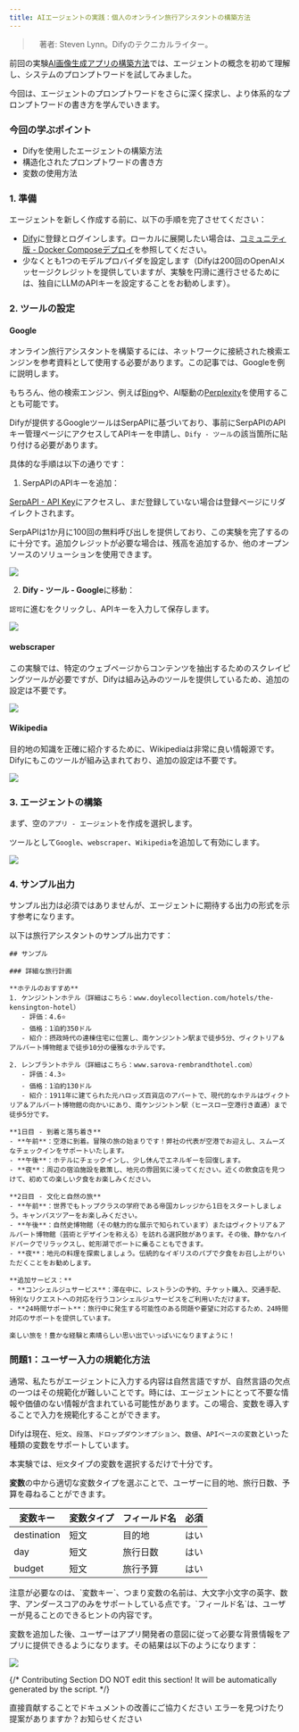```yaml
---
title: AIエージェントの実践：個人のオンライン旅行アシスタントの構築方法
---
```



>　著者: Steven Lynn。Difyのテクニカルライター。

前回の実験[AI画像生成アプリの構築方法](/ja-jp/workshop/basic/build-ai-image-generation-app)では、エージェントの概念を初めて理解し、システムのプロンプトワードを試してみました。

今回は、エージェントのプロンプトワードをさらに深く探求し、より体系的なプロンプトワードの書き方を学んでいきます。

### 今回の学ぶポイント

* Difyを使用したエージェントの構築方法
* 構造化されたプロンプトワードの書き方
* 変数の使用方法

### 1. 準備

エージェントを新しく作成する前に、以下の手順を完了させてください：

* [Dify](https://dify.ai)に登録とログインします。ローカルに展開したい場合は、[コミュニティ版 - Docker Composeデプロイ](/ja-jp/getting-started/install-self-hosted/docker-compose)を参照してください。
* 少なくとも1つのモデルプロバイダを設定します（Difyは200回のOpenAIメッセージクレジットを提供していますが、実験を円滑に進行させるためには、独自にLLMのAPIキーを設定することをお勧めします）。

### 2. ツールの設定

#### Google

オンライン旅行アシスタントを構築するには、ネットワークに接続された検索エンジンを参考資料として使用する必要があります。この記事では、Googleを例に説明します。

もちろん、他の検索エンジン、例えば[Bing](/ja-jp/guides/model-configuration/load-balancing)や、AI駆動の[Perplexity](/ja-jp/guides/model-configuration/schema)を使用することも可能です。

Difyが提供するGoogleツールはSerpAPIに基づいており、事前にSerpAPIのAPIキー管理ページにアクセスしてAPIキーを申請し、`Dify - ツール`の該当箇所に貼り付ける必要があります。

具体的な手順は以下の通りです：

1. SerpAPIのAPIキーを追加：

[SerpAPI - API Key](https://serpapi.com/manage-api-key)にアクセスし、まだ登録していない場合は登録ページにリダイレクトされます。

SerpAPIは1か月に100回の無料呼び出しを提供しており、この実験を完了するのに十分です。追加クレジットが必要な場合は、残高を追加するか、他のオープンソースのソリューションを使用できます。

![](https://assets-docs.dify.ai/dify-enterprise-mintlify/jp/workshop/basic/cf8870ff01bfb944da7ddbd073e9cc41.png)

2. **Dify - ツール - Google**に移動：

`認可`に進むをクリックし、APIキーを入力して保存します。

![](https://assets-docs.dify.ai/dify-enterprise-mintlify/jp/workshop/basic/e9726a2e68cbe8f957f8394b5ca47049.png)

#### webscraper

この実験では、特定のウェブページからコンテンツを抽出するためのスクレイピングツールが必要ですが、Difyは組み込みのツールを提供しているため、追加の設定は不要です。

![](https://assets-docs.dify.ai/dify-enterprise-mintlify/jp/workshop/basic/516c649bc0d8f2d1c81ba8b5bb28638c.png)

#### Wikipedia

目的地の知識を正確に紹介するために、Wikipediaは非常に良い情報源です。Difyにもこのツールが組み込まれており、追加の設定は不要です。

![](https://assets-docs.dify.ai/dify-enterprise-mintlify/jp/workshop/basic/53ebce24e49543b83d6c5581525d4e30.png)

### 3. エージェントの構築

まず、空の`アプリ - エージェント`を作成を選択します。

ツールとして`Google`、`webscraper`、`Wikipedia`を追加して有効にします。

![](https://assets-docs.dify.ai/dify-enterprise-mintlify/jp/workshop/basic/6799204e6259ab41f22f85e285466c22.png)

### 4. **サンプル出力**

サンプル出力は必須ではありませんが、エージェントに期待する出力の形式を示す参考になります。

以下は旅行アシスタントのサンプル出力です：

```
## サンプル

### 詳細な旅行計画

**ホテルのおすすめ**
1. ケンジントンホテル（詳細はこちら：www.doylecollection.com/hotels/the-kensington-hotel）
   - 評価：4.6⭐
   - 価格：1泊約350ドル
   - 紹介：摂政時代の連棟住宅に位置し、南ケンジントン駅まで徒歩5分、ヴィクトリア＆アルバート博物館まで徒歩10分の優雅なホテルです。

2. レンブラントホテル（詳細はこちら：www.sarova-rembrandthotel.com）
   - 評価：4.3⭐
   - 価格：1泊約130ドル
   - 紹介：1911年に建てられた元ハロッズ百貨店のアパートで、現代的なホテルはヴィクトリア＆アルバート博物館の向かいにあり、南ケンジントン駅（ヒースロー空港行き直通）まで徒歩5分です。

**1日目 - 到着と落ち着き**
- **午前**：空港に到着。冒険の旅の始まりです！弊社の代表が空港でお迎えし、スムーズなチェックインをサポートいたします。
- **午後**：ホテルにチェックインし、少し休んでエネルギーを回復します。
- **夜**：周辺の宿泊施設を散策し、地元の雰囲気に浸ってください。近くの飲食店を見つけて、初めての楽しい夕食をお楽しみください。

**2日目 - 文化と自然の旅**
- **午前**：世界でもトップクラスの学府である帝国カレッジから1日をスタートしましょう。キャンパスツアーをお楽しみください。
- **午後**：自然史博物館（その魅力的な展示で知られています）またはヴィクトリア＆アルバート博物館（芸術とデザインを称える）を訪れる選択肢があります。その後、静かなハイドパークでリラックスし、蛇形湖でボートに乗ることもできます。
- **夜**：地元の料理を探索しましょう。伝統的なイギリスのパブで夕食をお召し上がりいただくことをお勧めします。

**追加サービス：**
- **コンシェルジュサービス**：滞在中に、レストランの予約、チケット購入、交通手配、特別なリクエストへの対応を行うコンシェルジュサービスをご利用いただけます。
- **24時間サポート**：旅行中に発生する可能性のある問題や要望に対応するため、24時間対応のサポートを提供しています。

楽しい旅を！豊かな経験と素晴らしい思い出でいっぱいになりますように！
```

### 問題1：ユーザー入力の規範化方法

通常、私たちがエージェントに入力する内容は自然言語ですが、自然言語の欠点の一つはその規範化が難しいことです。時には、エージェントにとって不要な情報や価値のない情報が含まれている可能性があります。この場合、変数を導入することで入力を規範化することができます。

Difyは現在、`短文`、`段落`、`ドロップダウンオプション`、`数値`、`APIベースの変数`といった種類の変数をサポートしています。

本実験では、`短文`タイプの変数を選択するだけで十分です。

**変数**の中から適切な変数タイプを選ぶことで、ユーザーに目的地、旅行日数、予算を尋ねることができます。

<table>
  <thead>
    <tr>
      <th>変数キー</th>
      <th>変数タイプ</th>
      <th>フィールド名</th>
      <th>必須</th>
    </tr>
  </thead>
  <tbody>
    <tr>
      <td>destination</td>
      <td>短文</td>
      <td>目的地</td>
      <td>はい</td>
    </tr>
    <tr>
      <td>day</td>
      <td>短文</td>
      <td>旅行日数</td>
      <td>はい</td>
    </tr>
    <tr>
      <td>budget</td>
      <td>短文</td>
      <td>旅行予算</td>
      <td>はい</td>
    </tr>
  </tbody>
</table>
注意が必要なのは、`変数キー`、つまり変数の名前は、大文字小文字の英字、数字、アンダースコアのみをサポートしている点です。`フィールド名`は、ユーザーが見ることのできるヒントの内容です。

変数を追加した後、ユーザーはアプリ開発者の意図に従って必要な背景情報をアプリに提供できるようになります。その結果は以下のようになります：

![](https://assets-docs.dify.ai/dify-enterprise-mintlify/jp/workshop/basic/927260e8e6198b98f3b9406f856c0240.png)

{/*
Contributing Section
DO NOT edit this section!
It will be automatically generated by the script.
*/}

<CardGroup cols="2">
    <Card
        title="このページを編集する"
        icon="pen-to-square"
        href="https://github.com/langgenius/dify-docs/edit/main/ja-jp/workshop/basic/travel-assistant.mdx"
    >
        直接貢献することでドキュメントの改善にご協力ください
    </Card>
    <Card
        title="問題を報告する"
        icon="github"
        href="https://github.com/langgenius/dify-docs/issues/new?title=ドキュメントの問題%3A%20l-assist&body=%23%23%20問題の説明%0A%3C%21--%20発見した問題について簡単に説明してください%20--%3E%0A%0A%23%23%20ページリンク%0Ahttps%3A%2F%2Fgithub.com%2Flanggenius%2Fdify-docs%2Fblob%2Fmain%2Fja-jp/workshop/basic%2Ftravel-assistant.mdx%0A%0A%23%23%20提案される変更%0A%3C%21--%20特定の変更案がある場合は、ここで説明してください%20--%3E%0A%0A%3C%21--%20ドキュメントの品質向上にご協力いただきありがとうございます！%20--%3E"
    >
        エラーを見つけたり提案がありますか？お知らせください
    </Card>
</CardGroup>
